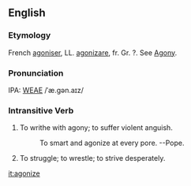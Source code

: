 ==English==
===Etymology===
French [[agoniser]], LL. [[agonizare]], fr. Gr. ?.  See [[Agony]].

===Pronunciation===
IPA: [[WEAE]] /ˈæ.gən.aɪz/

===Intransitive Verb===
# To writhe with agony; to suffer violent anguish.
#:    To smart and agonize at every pore. --Pope.
# To struggle; to wrestle; to strive desperately.

[[it:agonize]]